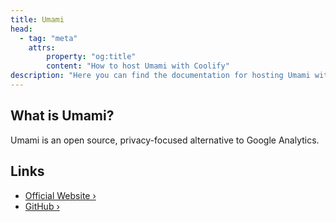 ```yaml
---
title: Umami
head:
  - tag: "meta"
    attrs:
        property: "og:title"
        content: "How to host Umami with Coolify"
description: "Here you can find the documentation for hosting Umami with Coolify."
---
```



<Badge text="One-click setup." variant="note" size="large" />

## What is Umami?

Umami is an open source, privacy-focused alternative to Google Analytics.

## Links

- [Official Website ›](https://umami.is)
- [GitHub ›](https://github.com/umami-software/umami)
